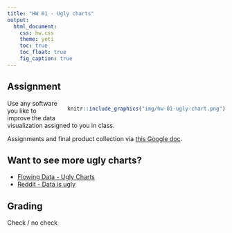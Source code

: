 ```yaml
---
title: "HW 01 - Ugly charts"
output: 
  html_document: 
    css: hw.css
    theme: yeti
    toc: true
    toc_float: true
    fig_caption: true
---
```


## Assignment

<div style= "float:right;position: relative; margin-left: 20px">
```r
knitr::include_graphics("img/hw-01-ugly-chart.png")
```
</div>

Use any software you like to improve the data visualization assigned to you in class.

Assignments and final product collection via [this Google doc](https://docs.google.com/spreadsheets/d/19lrD-FuXzu6Jp4kvUtH2G_DrHzQ-mdV3SWzF6U-kn5A/edit#gid=0).

## Want to see more ugly charts?

- [Flowing Data - Ugly Charts](https://flowingdata.com/category/visualization/ugly-visualization/)
- [Reddit - Data is ugly](https://www.reddit.com/r/dataisugly/)

## Grading

Check / no check
